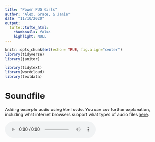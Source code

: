 ```yaml
---
title: "Power PUG Girls"
author: "Alex, Grace, & Jamie"
date: "11/10/2020"
output:
  tufte::tufte_html:
    thumbnails: false
    highlight: NULL
---
```


```r
knitr::opts_chunk$set(echo = TRUE, fig.align="center")
library(tidyverse) 
library(janitor)

library(tidytext)
library(wordcloud)
library(textdata)
```

# Soundfile

Adding example audio using html code.  You can see further explanation, including what internet browsers support what types of audio files [here](https://www.w3schools.com/html/html5_audio.asp).

<audio controls>
  <source src="audio/Freedom.mp3" type="audio/mpeg">
Your browser does not support the audio element.
</audio>

## Header 2

### Header 3

This is an R Markdown document. Markdown is a simple formatting syntax for authoring HTML, PDF, and MS Word documents. For example, you can include **Bold** and _Italic_ and `Code` text.  For more details on using R Markdown see <http://rmarkdown.rstudio.com>.

You should test out updating your GitHub Pages website:

- clone your group's blog project repo in RStudio
- update "Your Project Title Here" to a new title in the YAML header
- knit `index.Rmd` 
- commit and push BOTH the `index.Rmd` and the `index.html` files
- go to https://stat231-f20.github.io/Blog-Power-PUG-Girls/ to see the published test document (this is publicly available!)

## Including code and plots

You can embed code as normal, for example:

```r
mosaic::favstats(~speed, data = cars)
```

Let's clean up the format of that output:

```r
library(kableExtra)
summary(cars) %>%
  kable(col.names = c("Speed", "Distance")
        , row.names = F) %>%
  kable_styling(bootstrap_options = "striped"
                , full_width = F) %>%
  row_spec(0, bold = T, underline = T) %>%
  column_spec(1:2, width = "1.5in") 
```

In a study from the 1920s, fifty cars were used to see how the speed of the car and the distance taken to stop were related.  Speeds ranged between `r min(cars$speed)` and `r max(cars$speed)` mph.  Distances taken to stop ranged between `r min(cars$dist)` and `r max(cars$dist)` feet, with the middle 50% falling between `r as.numeric(quantile(cars$dist)[2])` and `r as.numeric(quantile(cars$dist)[4])` feet.  

You can also embed plots as normal, for example:

```r
ggplot(data = cars, aes(x = speed, y = dist)) + 
  geom_point() + 
  labs(x = "Speed of car (mph)"
       , y = "Distance taken to stop (ft)"
       , title = "cars data (1920s)")
```

Note that the `echo = FALSE` parameter was added to the code chunk to prevent printing of the R code that generated the plot.


## Including links and images

You can include [Links](https://www.datadreaming.org/post/r-markdown-theme-gallery/) and images ![team logo](https://raw.githubusercontent.com/stat231-f20/Blog-Power-PUG-Girls/main/images/powerPUGgirls.png)


# You can even create tabs if you want! {.tabset .tabset-fade .tabset-pills}

## Bulleted list

You can make a bulleted list like this:

- item 1
- item 2
- item 3


## Numbered list

You can make a numbered list like this

1. First thing I want to say
2. Second thing I want to say
3. Third thing I want to say






# Introduction











# Data











# Lyric Analysis

```r
in_path <- "C:/Users/abran/OneDrive/Documents/STAT 231 - Data Science/git/Blog-Power-PUG-Girls"

beyonce_lyrics <- read.csv(paste0(in_path,"/beyonce_lyrics.csv")) %>% 
  mutate(lyric = as.character(lyric)) %>% 
  rename(album = title) 
jayZ_lyrics <- read.csv(paste0(in_path,"/jayZ_lyrics.csv")) %>% 
  mutate(lyric = as.character(lyric)) %>% 
  rename(album = title)

data(stop_words)
```

```r
# Extract Unigrams from all songs, and from Lemonade / 4:44

beyonce_ngrams <- beyonce_lyrics %>% 
  unnest_tokens(output = unigram, input = lyric) %>% 
  anti_join(stop_words, by = c("unigram" = "word")) %>% 
  na.omit()

jayZ_ngrams <- jayZ_lyrics %>% 
  unnest_tokens(output = unigram, input = lyric) %>% 
  anti_join(stop_words, by = c("unigram" = "word")) %>% 
  na.omit()

beyonce_ngrams_lemonade <- beyonce_ngrams %>% 
  filter(album == "Lemonade")

jayZ_ngrams_444 <- jayZ_ngrams %>% 
  filter(album == "4:44")

# "Run the World (Girls)" for example in paragraph
beyonce_rtw <- beyonce_ngrams %>% 
  filter(track_title == "Run the World (Girls)")%>% 
  count(unigram, sort = TRUE) 

# "Freedom" for example in paragraph
beyonce_freedom <- beyonce_ngrams_lemonade %>% 
  filter(track_n == 10) %>% 
  count(unigram, sort = TRUE) 

# "Legacy" for example in paragraph
jayZ_legacy <- jayZ_ngrams_444 %>% 
  filter(track_title == "Legacy") %>% 
  count(unigram, sort = TRUE) 
```

```r
# Frequencies

beyonce_ngrams_f <- beyonce_ngrams %>% 
  count(unigram, sort = TRUE) 

jayZ_ngrams_f <- jayZ_ngrams %>% 
  count(unigram, sort = TRUE) 

beyonce_ngrams_lemonade_f <- beyonce_ngrams_lemonade %>% 
  count(unigram, sort = TRUE) 

jayZ_ngrams_444_f <- jayZ_ngrams_444 %>% 
  count(unigram, sort = TRUE) 

```

```r
# Remove n-word from visualisations

# I did this right before visualisation
#   as to perserve the original data 
#   and to avoid potential errors with "*" characters. 

jayZ_ngrams_f2 <- jayZ_ngrams_f %>% 
  mutate(unigram = case_when(unigram == "nigga" ~ "n***a",
                             unigram == "niggas" ~ "n***as",
                             T ~ unigram))


jayZ_ngrams_444_f2 <- jayZ_ngrams_444_f %>% 
  mutate(unigram = case_when(unigram == "nigga" ~ "n***a",
                             unigram == "niggas" ~ "n***as",
                             T ~ unigram))
```

For the text analysis of the lyrics, our key questions of interest were: How do the lyrics of Beyoncé songs differ from "Lemonade"? How do the lyrics of Jay-Z songs differ from "4:44"? But, progressing into our analysis, we quickly realised that text analysis is not entirely appropriate to songs, nor is particualrly insightful for either of these artists. So, the analysis took on a different purpose: what information can be gleaned, at all, from a text analysis of Beyoncé and Jay-Z songs, and "Lemonade" and "4:44"? And what information is lost in a text analysis?

Beyoncé is up first. The two visualisations below show the 20 most frequent words across Beyoncé's discography and in "Lemonade" specifically. 

```r
# Beyonce Visualisations

beyonce_ngrams_f %>% 
  slice(1:20) %>% 
  ggplot(aes(
    x = reorder(unigram, n), 
    y = n, 
    color = unigram, 
    fill = unigram)) +
  geom_col() +
  xlab(NULL) +
  coord_flip() +
  labs(
    y = "Number of instances", 
    title = "Most frequent words in all Beyoncé songs"
    ) +
  guides(color = "none", fill = "none") 

beyonce_ngrams_lemonade_f %>% 
  slice(1:20) %>% 
  ggplot(aes(
    x = reorder(unigram, n), 
    y = n, 
    color = unigram, 
    fill = unigram)) +
  geom_col() +
  xlab(NULL) +
  coord_flip() +
  labs(
    y = "Number of instances", 
    title = "Most frequent words in \"Lemonade\""
    ) +
  guides(color = "none", fill = "none") 
```

There are not any significant differences between "Lemonade" and her complete discography. Moreover, the nature of Beyoncé's musicality is a counfounding variable which informs which words are most frequent, more than "theme" does. Most of her songs repeats a central word or phrases. The song "Run the World (Girls)" is a prime example. The song repeats the title phrase 32 times; the words "run", "world" and "girls" are all in the top 10 words of Beyoncé's discography. 

The same is true for "Lemonade". While "freedom" is a central theme of the album, it is high on the frequency list largely in part due to the song "Freedom (ft. Kendrick Lamar)", which contains the word "freedom" 21 times. Largely, this counfounding issue exposes a fundamental issue with using text analysis on songs: the meaning of a song is not necesarily in the lyrics, but in the music.

However, beyond the fundamental restrictions of using text analysis of music, it is clear that "love" is a central theme of Beyoncé's music. It is the most frequent word across Beyoncé's discography and in "Lemonade" specifically. Of course, the word suffers from the same issue as in "Run the World (Girls)" and "Freedom (ft. Kendrick Lamar)". "Love" is in the central pattern of a number of her songs, including "Love on Top", "Crazy in Love (feat. Jay-Z)" -- two of her most well known songs -- and in "Love Drought" in "Lemonade.

In this case, we are less concerned with the confounding impact of the song pattern, because the word "love" appears in the central pattern of multiple songs, as well as smaller instances in other songs. Female enpowerment is another theme visible in the word frequency visualisations. 

There are many themes central to Beyoncé's discography and to "Lemonade" that do not appear in the word frequency visualisations. Most notably, her focus on pride and reclaimation of her Black heritage is not visible. This theme can be readily intepreted from the music and visual accompaniments of "Lemonade". Text analysis does not offer us the full picture, in this instance.

---

Next up is Jay-Z. The two visualisations below show the 20 most frequent words across Jay-Z's discography and in "4:44" specifically. 

```r
# Jay-Z Visualisations

jayZ_ngrams_f2 %>% 
  slice(1:20) %>% 
  ggplot(aes(
    x = reorder(unigram, n), 
    y = n, 
    color = unigram, 
    fill = unigram)) +
  geom_col() +
  xlab(NULL) +
  coord_flip() +
  labs(
    y = "Number of instances", 
    title = "Most frequent words in all Jay-Z songs"
    ) +
  guides(color = "none", fill = "none") 

jayZ_ngrams_444_f2 %>% 
  slice(1:20) %>% 
  ggplot(aes(
    x = reorder(unigram, n), 
    y = n, 
    color = unigram, 
    fill = unigram)) +
  geom_col() +
  xlab(NULL) +
  coord_flip() +
  labs(
    y = "Number of instances", 
    title = "Most frequent words in \"4:44\""
    ) +
  guides(color = "none", fill = "none") 
```

Before addressing the differences between the two, it is important to acknowledge the presence of stop words in the visualisations. Early in the wrangling process, we removed stop words using the `stop_words` dataset built into R. And yet, 8 of the 20 most frequent words in Jay-Z songs are stop words, vocalisations like "uh" and exclamations like "yeah". The default stop words package seems to have an inflexible range. Maybe, words like "y'all" provide a cultural context, so are not removed. More likely, the stop word dataset is intended for literaturem not music. Still, the implications of such a specification makes the cultural center of their text analysis eurocentric. 

Both summaries of Jay-Z songs also show that his songs contain many explatives. This is noteworthy compared to Beyoncé, who does not often use curse words. But, we cannot necessarily prescribe a difference in theme or meaning from this text analysis. Instead, the confounding variable is that their music belong to different genres. Beyoncé is not a rap artist; Jay-Z is. 
Within the framework of rap, a field of literature with a developing body of work, I question whether these explatives are stop words or not. Certainly, in comparison with other genres of music, they are exceptional. But, in comparison with other rap music, this is not particularly noteworthy. The n-word also has a unique cultural role in rap music that the visualisation reflects. The n-word and the plural are the two most frequent words in Jay-Z's music. Again, I do not attribute this to Jay-Z in particular, but to the genre of rap. 

And, just like with Beyoncé's songs, text analysis is uniquely inadequete for rap music. The meaning, style and emotion conveyed lie in the sound. 

Regardless of these restrictions, looking past the stop words in the reference of rap music, differences between the set and subset of Jay-Z's music appear. "4:44", compared to all Jay-Z songs, touches on themes related to Jay-Z's infamous infidelity: "family" and "legacy". Just like with Beyoncé's music, however, such an ascription is faulty; the song "Legacy" in "4:44" contains "legacy" 16 times. 

And, similarly to Beyoncé, Jay-Z's most frequent word of meaning is "love". These two artists, despite having vastly different styles and belonging to different genres of music, still base their music on the same central theme. And, despite the narrative of struggling with infidelity that both "Lemonade" and "4:44" grapple with, they are both still about love.  





We think that a more literary, tailored apprach to lyric analysis would provide more insight into the meaning behind the albums. 







# Chart Analysis











# Sales Analysis

